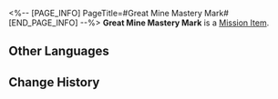 <%-- [PAGE_INFO]
PageTitle=#Great Mine Mastery Mark#
[END_PAGE_INFO] --%>
{{Item Infobox
|id          = 250404
|image       = Item Great Mine Mastery Mark.png
|type        = Mission Item
|invCategory = Missions
|rarity      = 3
|effect      = 
|description = In the game Aetherium Wars, the proof of passing the Victory Zone test can be obtained by collecting four Mastery Marks, which qualifies you to participate in the championship. The Victory Zone of Great Mine grants you this proof, signifying your victory against the formidable championship contender, Giovanni.
}}
{{Description|''"You are a player who knows how to enjoy!"''}}
'''Great Mine Mastery Mark''' is a [[Mission Item]].

==Other Languages==
{{Other Languages
|en   = Great Mine Mastery Mark
|zhs  = 大矿区的资格徽章
|zht  = 大礦區的資格徽章
|ja   = 大鉱区の資格バッジ
|ko   = 큰 광산구역 자격 배지
|es   = Insignia de maestría de la mina principal
|fr   = Badge de maîtrise de la Grande mine
|ru   = Значок мастерства Большой шахты
|th   = ตราชัยชนะจาก Great Mine
|vi   = Huy Hiệu Tư Cách Khu Mỏ Khổng Lồ
|de   = Meisterschaftsmarke der Großen Mine
|id   = Lencana Kualifikasi Great Mine
|pt   = Marca de Maestria da Grande Mina
}}

==Change History==
{{Change History|2.0}}